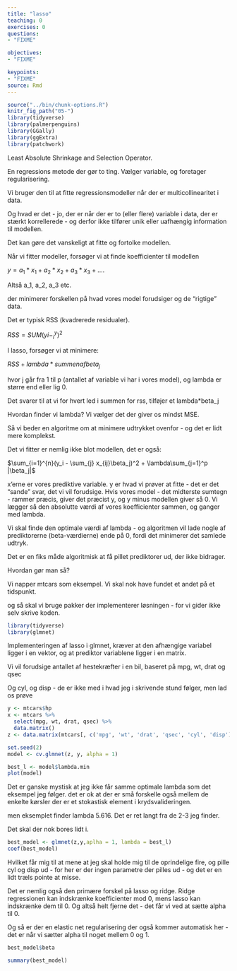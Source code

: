 ```yaml
---
title: "lasso"
teaching: 0
exercises: 0
questions: 
- "FIXME"

objectives:
- "FIXME"

keypoints:
- "FIXME"
source: Rmd
---
```


```r
source("../bin/chunk-options.R")
knitr_fig_path("05-")
library(tidyverse)
library(palmerpenguins)
library(GGally)
library(ggExtra)
library(patchwork)
```


Least Absolute Shrinkage and Selection Operator.

En regressions metode der gør to ting. Vælger variable, og foretager
regularisering.

Vi bruger den til at fitte regressionsmodeller når der er multicollinearitet i 
data.

Og hvad er det - jo, der er når der er to (eller flere) variable i data, der er 
stærkt korrellerede - og derfor ikke tilfører unik eller uafhængig information 
til modellen. 

Det kan gøre det vanskeligt at fitte og fortolke modellen.

Når vi fitter modeller, forsøger vi at finde koefficienter til modellen 

$y = a_1*x_1 + a_2*x_2 + a_3*x_3 +....$

Altså a_1, a_2, a_3 etc.

der minimerer forskellen på hvad vores model forudsiger og de "rigtige" data.

Det er typisk RSS (kvadrerede residualer).

$RSS = SUM(yi - ^y_i)^2$

I lasso, forsøger vi at minimere:

$RSS + lambda * summen af beta_j$

hvor j går fra 1 til p (antallet af variable vi har i vores model), og lambda
er større end eller lig 0.

Det svarer til at vi for hvert led i summen for rss, tilføjer et lambda*beta_j

Hvordan finder vi lambda? Vi vælger det der giver os mindst MSE.

Så vi beder en algoritme om at minimere udtrykket ovenfor - og det er lidt mere
komplekst.

Det vi fitter er nemlig ikke blot modellen, det er også:

$\sum_{i=1}^{n}(y_i - \sum_{j} x_{ij}\beta_j)^2 + \lambda\sum_{j=1}^p |\beta_j|$

x'erne er vores prediktive variable. y er hvad vi prøver at fitte - det er det
"sande" svar, det vi vil forudsige. Hvis vores model - det midterste sumtegn - 
rammer præcis, giver det præcist y, og y minus modellen giver så 0. 
Vi lægger så den absolutte værdi af vores koefficienter sammen, og ganger med 
lambda.

Vi skal finde den optimale værdi af lambda - og algoritmen vil lade nogle af 
prediktorerne (beta-værdierne) ende på 0, fordi det minimerer det samlede udtryk.

Det er en fiks måde algoritmisk at få pillet prediktorer ud, der ikke bidrager.

Hvordan gør man så?

Vi napper mtcars som eksempel. Vi skal nok have fundet et andet på et tidspunkt.

og så skal vi bruge pakker der implementerer løsningen - for vi gider ikke selv
skrive koden.

```r
library(tidyverse)
library(glmnet)
```

Implementeringen af lasso i glmnet, kræver at den afhængige variabel ligger i en
vektor, og at prediktor variablene ligger i en matrix.

Vi vil forudsige antallet af hestekræfter i en bil, baseret på mpg, wt, drat og
qsec

Og cyl, og disp - de er ikke med i hvad jeg i skrivende stund følger, men lad os prøve

```r
y <- mtcars$hp
x <- mtcars %>% 
  select(mpg, wt, drat, qsec) %>% 
  data.matrix()
z <- data.matrix(mtcars[, c('mpg', 'wt', 'drat', 'qsec', 'cyl', 'disp')])


```


```r
set.seed(2)
model <- cv.glmnet(z, y, alpha = 1)

best_l <- model$lambda.min
plot(model)

```
Det er ganske mystisk at jeg ikke får samme optimale lambda som det eksempel
jeg følger. det er ok at der er små forskelle også mellem de enkelte kørsler 
der er et stokastisk element i krydsvalideringen.

men eksemplet finder lambda 5.616. Det er ret langt fra de 2-3 jeg finder.

Det skal der nok bores lidt i.

```r
best_model <- glmnet(z,y,aplha = 1, lambda = best_l)
coef(best_model)
```
Hvilket får mig til at mene at jeg skal holde mig til
de oprindelige fire, og pille cyl og disp ud - for her er der ingen
parametre der pilles ud - og det er en lidt træls pointe at misse.

Det er nemlig også den primære forskel på lasso og ridge. Ridge regressionen 
kan indskrænke koefficienter mod 0, mens lasso kan indskrænke dem til 0. Og altså helt
fjerne det - det får vi ved at sætte alpha til 0.

Og så er der en elastic net regularisering der også kommer automatisk her - det er 
når vi sætter alpha til noget mellem 0 og 1.

```r

best_model$beta

```

```r
summary(best_model)
```

